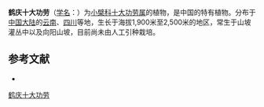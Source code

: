 {{Speciesbox
| name = 鹤庆十大功劳
| status = 
| status_system = 
| image =
| genus = Mahonia
| species = bracteolata
| authority = Takeda
}}

'''鹤庆十大功劳'''（[[学名|学名]]：{{lang|la|''Mahonia bracteolata''}}）为[[小檗科|小檗科]][[十大功劳属|十大功劳属]]的植物，是中国的特有植物。分布于[[中国大陆|中国大陆]]的[[云南|云南]]、[[四川|四川]]等地，生长于海拔1,900米至2,500米的地区，常生于山坡灌丛中以及向阳山坡，目前尚未由人工引种栽培。

== 参考文献 ==
<div class="references-small">
* {{cite web| url =http://www.bioinfo.cn/db05/KmzwSpecies.php?action=view&id=2310| title =鹤庆十大功劳| work =《中国高等植物数据库全库》| publisher =中国科学院微生物研究所| author =昆明植物研究所| accessdate =2009-02-23| deadurl =yes| archiveurl =https://web.archive.org/web/20160305051912/http://www.bioinfo.cn/db05/KmzwSpecies.php?action=view&id=2310| archivedate =2016-03-05}}
</div>
{{Taxonbar|from=Q11174712}}

[[Category:十大功劳属|鹤庆十大功劳]]


{{植物小作品}}